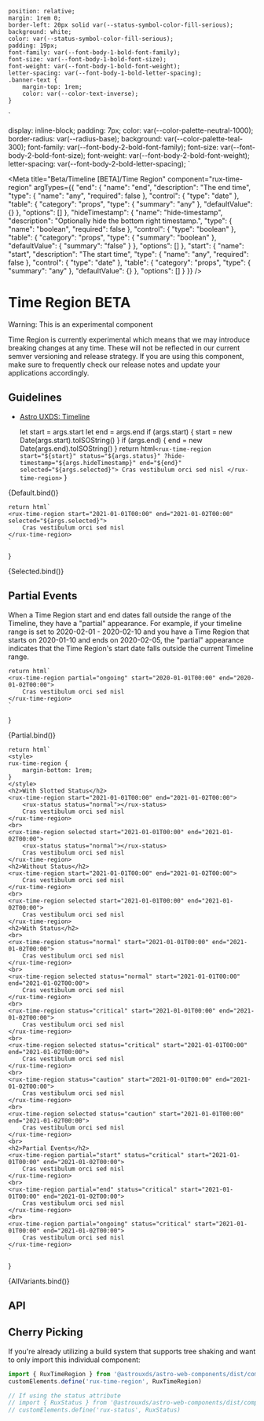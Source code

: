
    position: relative;
    margin: 1rem 0;
    border-left: 20px solid var(--status-symbol-color-fill-serious);
    background: white;
    color: var(--status-symbol-color-fill-serious);
    padding: 19px;
    font-family: var(--font-body-1-bold-font-family);
    font-size: var(--font-body-1-bold-font-size);
    font-weight: var(--font-body-1-bold-font-weight);
    letter-spacing: var(--font-body-1-bold-letter-spacing);
    .banner-text {
        margin-top: 1rem;
        color: var(--color-text-inverse);
    }
`

  display: inline-block;
  padding: 7px;
  color: var(--color-palette-neutral-1000);
  border-radius: var(--radius-base);
  background: var(--color-palette-teal-300);
      font-family: var(--font-body-2-bold-font-family);
    font-size: var(--font-body-2-bold-font-size);
    font-weight: var(--font-body-2-bold-font-weight);
    letter-spacing: var(--font-body-2-bold-letter-spacing);
`


<Meta
    title="Beta/Timeline [BETA]/Time Region"
    component="rux-time-region"
    argTypes={{
	        "end": {
        "name": "end",
        "description": "The end time",
        "type": {
            "name": "any",
            "required": false
        },
        "control": {
            "type": "date"
        },
        "table": {
            "category": "props",
            "type": {
                "summary": "any"
            },
            "defaultValue": {}
        },
        "options": []
    },
    "hideTimestamp": {
        "name": "hide-timestamp",
        "description": "Optionally hide the bottom right timestamp.",
        "type": {
            "name": "boolean",
            "required": false
        },
        "control": {
            "type": "boolean"
        },
        "table": {
            "category": "props",
            "type": {
                "summary": "boolean"
            },
            "defaultValue": {
                "summary": "false"
            }
        },
        "options": []
    },
    "start": {
        "name": "start",
        "description": "The start time",
        "type": {
            "name": "any",
            "required": false
        },
        "control": {
            "type": "date"
        },
        "table": {
            "category": "props",
            "type": {
                "summary": "any"
            },
            "defaultValue": {}
        },
        "options": []
    }
    }}
/>

# Time Region <BetaTag>BETA</BetaTag>

<StyledDiv>
    <div>Warning: This is an experimental component</div>
    <p class="banner-text">
        Time Region is currently experimental which means that we may introduce breaking changes at any time. 
        These will not be reflected in our current semver versioning and release strategy.
        If you are using this component, make sure to frequently check our release notes and update your
        applications accordingly.
    </p>
</StyledDiv>

## Guidelines

-   [Astro UXDS: Timeline](http://www.astrouxds.com/components/timeline)

	let start = args.start
    let end = args.end
    if (args.start) {
        start = new Date(args.start).toISOString()
    }
    if (args.end) {
        end = new Date(args.end).toISOString()
    }
    return html`
	<rux-time-region start="${start}" status="${args.status}" ?hide-timestamp="${args.hideTimestamp}" end="${end}" selected="${args.selected}">
		Cras vestibulum orci sed nisl
	</rux-time-region>
    `
}

<Canvas>
    <Story
        name="Default"
	args={{
		start: '2021-01-01T00:00',
		end: '2021-01-02T00:00',
		selected: false,
		hideTimestamp: false,
        status: 'standby'
	}}
    >
        {Default.bind()}
    </Story>
</Canvas>

    return html`
	<rux-time-region start="2021-01-01T00:00" end="2021-01-02T00:00" selected="${args.selected}">
		Cras vestibulum orci sed nisl
	</rux-time-region>
    `
}

<Canvas>
    <Story
        name="Selected"
	args={{
		selected: true
	}}
    >
        {Selected.bind()}
    </Story>
</Canvas>

## Partial Events

When a Time Region start and end dates fall outside the range of the Timeline, they have a "partial" appearance.
For example, if your timeline range is set to 2020-02-01 - 2020-02-10 and you have a Time Region that starts on 2020-01-10 and ends on 2020-02-05, 
the "partial" appearance indicates that the Time Region's start date falls outside the current Timeline range.

    return html`
	<rux-time-region partial="ongoing" start="2020-01-01T00:00" end="2020-01-02T00:00">
		Cras vestibulum orci sed nisl
	</rux-time-region>
    `
}

<Canvas>
    <Story
        name="Partial"
    >
        {Partial.bind()}
    </Story>
</Canvas>

    return html`
    <style>
	rux-time-region {
		margin-bottom: 1rem;
	}
    </style>
	<h2>With Slotted Status</h2>
	<rux-time-region start="2021-01-01T00:00" end="2021-01-02T00:00">
	    <rux-status status="normal"></rux-status>
		Cras vestibulum orci sed nisl
	</rux-time-region>
	<br>
	<rux-time-region selected start="2021-01-01T00:00" end="2021-01-02T00:00">
	    <rux-status status="normal"></rux-status>
		Cras vestibulum orci sed nisl
	</rux-time-region>
	<h2>Without Status</h2>
	<rux-time-region start="2021-01-01T00:00" end="2021-01-02T00:00">
		Cras vestibulum orci sed nisl
	</rux-time-region>
	<br>
	<rux-time-region selected start="2021-01-01T00:00" end="2021-01-02T00:00">
		Cras vestibulum orci sed nisl
	</rux-time-region>
	<h2>With Status</h2>
	<br>
	<rux-time-region status="normal" start="2021-01-01T00:00" end="2021-01-02T00:00">
		Cras vestibulum orci sed nisl
	</rux-time-region>
	<br>
	<rux-time-region selected status="normal" start="2021-01-01T00:00" end="2021-01-02T00:00">
		Cras vestibulum orci sed nisl
	</rux-time-region>
	<br>
	<rux-time-region status="critical" start="2021-01-01T00:00" end="2021-01-02T00:00">
		Cras vestibulum orci sed nisl
	</rux-time-region>
	<br>
	<rux-time-region selected status="critical" start="2021-01-01T00:00" end="2021-01-02T00:00">
		Cras vestibulum orci sed nisl
	</rux-time-region>
	<br>
	<rux-time-region status="caution" start="2021-01-01T00:00" end="2021-01-02T00:00">
		Cras vestibulum orci sed nisl
	</rux-time-region>
	<br>
	<rux-time-region selected status="caution" start="2021-01-01T00:00" end="2021-01-02T00:00">
		Cras vestibulum orci sed nisl
	</rux-time-region>
	<br>
    <h2>Partial Events</h2>
    <rux-time-region partial="start" status="critical" start="2021-01-01T00:00" end="2021-01-02T00:00">
		Cras vestibulum orci sed nisl
	</rux-time-region>
    <br>
    <rux-time-region partial="end" status="critical" start="2021-01-01T00:00" end="2021-01-02T00:00">
		Cras vestibulum orci sed nisl
	</rux-time-region>
    <br>
    <rux-time-region partial="ongoing" status="critical" start="2021-01-01T00:00" end="2021-01-02T00:00">
		Cras vestibulum orci sed nisl
	</rux-time-region>
    `
}

<Canvas>
    <Story
        name="All Variants"
	args={{
		start: '2021-01-01T00:00',
		end: '2021-01-02T00:00'
	}}
    >
        {AllVariants.bind()}
    </Story>
</Canvas>

## API

<ArgsTable of="rux-time-region" />


## Cherry Picking

If you're already utilizing a build system that supports tree shaking and want to only import this individual component:

```js
import { RuxTimeRegion } from '@astrouxds/astro-web-components/dist/components/rux-time-region'
customElements.define('rux-time-region', RuxTimeRegion)

// If using the status attribute
// import { RuxStatus } from '@astrouxds/astro-web-components/dist/components/rux-status'
// customElements.define('rux-status', RuxStatus)
```

